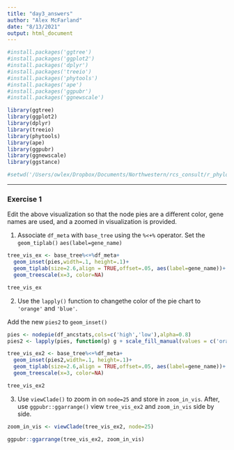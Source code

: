 ```yaml
---
title: "day3_answers"
author: "Alex McFarland"
date: "8/13/2021"
output: html_document
---
```



```r

#install.packages('ggtree')
#install.packages('ggplot2')
#install.packages('dplyr')
#install.packages('treeio')
#install.packages('phytools')
#install.packages('ape')
#install.packages('ggpubr')
#install.packages('ggnewscale')

library(ggtree)
library(ggplot2)
library(dplyr)
library(treeio)
library(phytools)
library(ape)
library(ggpubr)
library(ggnewscale)
library(ggstance)

#setwd('/Users/owlex/Dropbox/Documents/Northwestern/rcs_consult/r_phylogenetics_workshop/r_phylogenetics_worshop') # change this to your R Markdown's file path

```

---

### Exercise 1

Edit the above visualization so that the node pies are a different color, gene names are used, and a zoomed in visualization is provided.

1. Associate `df_meta` with `base_tree` using the `%<+%` operator. Set the `geom_tiplab()` `aes(label=gene_name)`

```r

tree_vis_ex <- base_tree%<+%df_meta+
  geom_inset(pies,width=.1, height=.1)+
  geom_tiplab(size=2.6,align = TRUE,offset=.05, aes(label=gene_name))+
  geom_treescale(x=3, color=NA)

tree_vis_ex

```

2. Use the `lapply()` function to changethe color of the pie chart to `'orange'` and `'blue'`. 

Add the new `pies2` to `geom_inset()`

```r

pies <- nodepie(df_ancstats,cols=c('high','low'),alpha=0.8)
pies2 <- lapply(pies, function(g) g + scale_fill_manual(values = c('orange','blue')))

tree_vis_ex2 <- base_tree%<+%df_meta+
  geom_inset(pies2,width=.1, height=.1)+
  geom_tiplab(size=2.6,align = TRUE,offset=.05, aes(label=gene_name))+
  geom_treescale(x=3, color=NA)

tree_vis_ex2

```

3. Use `viewClade()` to zoom in on `node=25` and store in `zoom_in_vis`. After, use `ggpubr::ggarrange()` view `tree_vis_ex2` and `zoom_in_vis` side by side.

```r

zoom_in_vis <- viewClade(tree_vis_ex2, node=25)

ggpubr::ggarrange(tree_vis_ex2, zoom_in_vis)

```